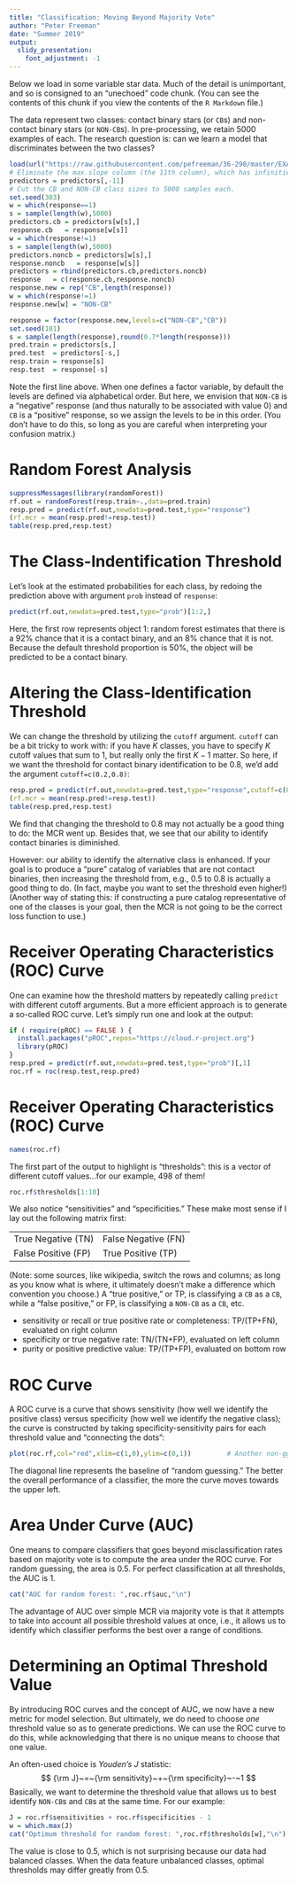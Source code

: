 ```yaml
---
title: "Classification: Moving Beyond Majority Vote"
author: "Peter Freeman"
date: "Summer 2019"
output: 
  slidy_presentation:
    font_adjustment: -1
---
```


Below we load in some variable star data. Much of the detail is unimportant, and so is consigned to an "unechoed" code chunk. (You can see the contents of this chunk if you view the contents of the `R Markdown` file.)

The data represent two classes: contact binary stars (or `CB`s) and non-contact binary stars (or `NON-CB`s). In pre-processing, we retain 5000 examples of each. The research question is: can we learn a model that discriminates between the two classes?
```r
load(url("https://raw.githubusercontent.com/pefreeman/36-290/master/EXAMPLE_DATASETS/TD_CLASS/css_data.Rdata"))
# Eliminate the max.slope column (the 11th column), which has infinities.
predictors = predictors[,-11]
# Cut the CB and NON-CB class sizes to 5000 samples each.
set.seed(303)
w = which(response==1)
s = sample(length(w),5000)
predictors.cb = predictors[w[s],]
response.cb   = response[w[s]]
w = which(response!=1)
s = sample(length(w),5000)
predictors.noncb = predictors[w[s],]
response.noncb   = response[w[s]]
predictors = rbind(predictors.cb,predictors.noncb)
response   = c(response.cb,response.noncb)
response.new = rep("CB",length(response))
w = which(response!=1)
response.new[w] = "NON-CB"
```
```r
response = factor(response.new,levels=c("NON-CB","CB"))
set.seed(101)
s = sample(length(response),round(0.7*length(response)))
pred.train = predictors[s,]
pred.test  = predictors[-s,]
resp.train = response[s]
resp.test  = response[-s]
```
Note the first line above. When one defines a factor variable, by default the levels are defined via alphabetical order. But here, we envision that `NON-CB` is a "negative" response (and thus naturally to be associated with value 0) and `CB` is a "positive" response, so we assign the levels to be in this order. (You don't have to do this, so long as you are careful when interpreting your confusion matrix.)

Random Forest Analysis
===

```r
suppressMessages(library(randomForest))
rf.out = randomForest(resp.train~.,data=pred.train)
resp.pred = predict(rf.out,newdata=pred.test,type="response")
(rf.mcr = mean(resp.pred!=resp.test))
table(resp.pred,resp.test)
```

The Class-Indentification Threshold
===

Let's look at the estimated probabilities for each class, by redoing the prediction above with argument `prob` instead of `response`:
```r
predict(rf.out,newdata=pred.test,type="prob")[1:2,]
```
Here, the first row represents object 1: random forest estimates that there is a 92% chance that it is a contact binary, and an 8% chance that it is not. Because the default threshold proportion is 50%, the object will be predicted to be a contact binary.

Altering the Class-Identification Threshold
===

We can change the threshold by utilizing the `cutoff` argument. `cutoff` can be a bit tricky to work with: if you have $K$ classes, you have to specify $K$ cutoff values that sum to 1, but really only the first $K-1$ matter. So here, if we want the threshold for contact binary identification to be 0.8, we'd add the argument `cutoff=c(0.2,0.8)`:
```r
resp.pred = predict(rf.out,newdata=pred.test,type="response",cutoff=c(0.2,0.8))
(rf.mcr = mean(resp.pred!=resp.test))
table(resp.pred,resp.test)
```
We find that changing the threshold to 0.8 may not actually be a good thing to do: the MCR went up. Besides that, we see that our ability to identify contact binaries is diminished.

However: our ability to identify the alternative class is enhanced. If your goal is to produce a "pure" catalog of variables that are not contact binaries, then increasing the threshold from, e.g., 0.5 to 0.8 is actually a good thing to do. (In fact, maybe you want to set the threshold even higher!) (Another way of stating this: if constructing a pure catalog representative of one of the classes is your goal, then the MCR is not going to be the correct loss function to use.)

Receiver Operating Characteristics (ROC) Curve
===

One can examine how the threshold matters by repeatedly calling `predict` with different cutoff arguments. But a more efficient approach is to generate a so-called ROC curve. Let's simply run one and look at the output:
```r
if ( require(pROC) == FALSE ) {
  install.packages("pROC",repos="https://cloud.r-project.org")
  library(pROC)
}
resp.pred = predict(rf.out,newdata=pred.test,type="prob")[,1]
roc.rf = roc(resp.test,resp.pred)
```

Receiver Operating Characteristics (ROC) Curve
===

```r
names(roc.rf)
```
The first part of the output to highlight is "thresholds": this is a vector of different cutoff values...for our example, 498 of them!
```r
roc.rf$thresholds[1:10] 
```

We also notice "sensitivities" and "specificities." These make most sense if I lay out the following matrix first:

|               |                |
| ------------- | -------------- |
| True Negative (TN) | False Negative (FN) |
| False Positive (FP) | True Positive (TP) |

(Note: some sources, like wikipedia, switch the rows and columns; as long as you know what is where, it ultimately doesn't make a difference which convention you choose.) A "true positive," or TP, is classifying a `CB` as a `CB`, while a "false positive," or FP, is classifying a `NON-CB` as a `CB`, etc.

- sensitivity or recall or true positive rate or completeness: TP/(TP+FN), evaluated on right column 
- specificity or true negative rate: TN/(TN+FP), evaluated on left column
- purity or positive predictive value: TP/(TP+FP), evaluated on bottom row

ROC Curve
===

A ROC curve is a curve that shows sensitivity (how well we identify the positive class) versus specificity (how well we identify the negative class); the curve is constructed by taking specificity-sensitivity pairs for each threshold value and "connecting the dots":
```r
plot(roc.rf,col="red",xlim=c(1,0),ylim=c(0,1))         # Another non-ggplot production
```
The diagonal line represents the baseline of "random guessing." The better the overall performance of a classifier, the more the curve moves towards the upper left.

Area Under Curve (AUC)
===

One means to compare classifiers that goes beyond misclassification rates based on majority vote is to compute the area under the ROC curve. For random guessing, the area is 0.5. For perfect classification at all thresholds, the AUC is 1.
```r
cat("AUC for random forest: ",roc.rf$auc,"\n")
```

The advantage of AUC over simple MCR via majority vote is that it attempts to take into account all possible threshold values at once, i.e., it allows us to identify which classifier performs the best over a range of conditions.

Determining an Optimal Threshold Value
===

By introducing ROC curves and the concept of AUC, we now have a new metric for model selection. But ultimately, we do need to choose *one* threshold value so as to generate predictions. We can use the ROC curve to do this, while acknowledging that there is no unique means to choose that one value.

An often-used choice is *Youden's J* statistic:
$$
{\rm J}~=~{\rm sensitivity}~+~{\rm specificity}~-~1
$$
Basically, we want to determine the threshold value that allows us to best identify `NON-CB`s and `CB`s at the same time. For our example:
```r
J = roc.rf$sensitivities + roc.rf$specificities - 1
w = which.max(J)
cat("Optimum threshold for random forest: ",roc.rf$thresholds[w],"\n")
```
The value is close to 0.5, which is not surprising because our data had balanced classes. When the data feature unbalanced classes, optimal thresholds may differ greatly from 0.5.

